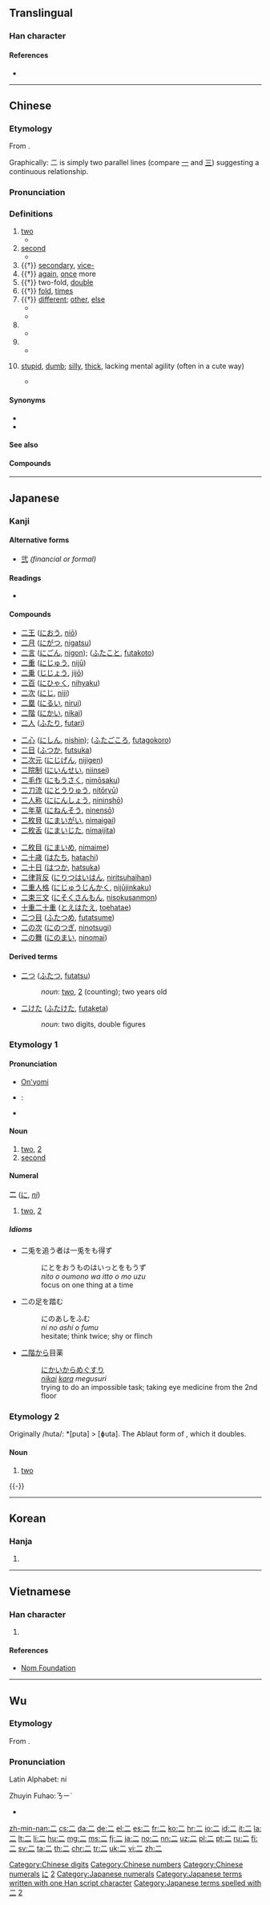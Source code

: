 {{xsee|[[ニ]] (katakana)|[[貳]]|[[贰]]|[[弍]]}}
==Translingual==

===Han character===
{{Han char|rn=7|rad=二|as=00|sn=2|four=10100|canj=MM|ids=⿱一一}}

====References====
* {{Han ref|kx=0086.010|dkj=00247|dj=0175.060|hdz=10002.010|uh=4E8C|ud=20108|bh=A447|bd=42055}}

[[Category:Chinese digits]]
[[Category:Chinese numbers]]
[[Category:Chinese numerals]]

----

==Chinese==
{{zh-hanzi-box|二}}

===Etymology===
{{stroke order|type=bw|strokes=2}}
{{stroke order|type=animate}}
From {{etyl|sit-pro|zh}} {{m|sit-pro|*g/s-ni-s}}.

Graphically: 二 is simply two parallel lines (compare [[一]] and [[三]]) suggesting a continuous relationship.
{{Han etyl}}

===Pronunciation===
{{zh-pron
|m=èr
|c=ji6
|h=pfs=ngi
|mn=jī/ī
|w=3ni
|mc=y
|oc=y
|ma=Zh-èr.ogg
|cat=num,a
}}

===Definitions===
{{zh-pos}}

# [[two]]
#* {{zh-usex|子 曰：「君子 之 道，或 出 或 處{chǔ}，或 默 或 語，'''二''' 人 同 心，其 利 斷 金。同 心 之 言，其 臭{xiù} 如 蘭。」|The Master said, on this, "The ways of good men (different seem). This in a public office toils; that in his home the time beguiles. One man his lips with silence seals; another all his mind reveals. But when '''two''' men are one in heart, not iron bolts keep them apart; the words they in their union use, fragrance like orchid plants diffuse."|CL|ref=Yijing|link=yes}}
# [[second]]
#* {{zh-usex|子 ^墨子 曰：國 有 七 患。七 患 者 何？城郭 溝池 不 可 守 而 治 宮室，一 患 也。邊國 至 境 四鄰 莫 救，'''二''' 患 也。|Mozi said: There are seven causes of worry to a state and they are: (1) When the outer and the inner city walls are not defensible; '''(2)''' When an enemy state is approaching and yet one's neighbours do not come to the rescue.|CL|ref=Mozi|link=yes}}
# {{†}} [[secondary]], [[vice-]]
# {{†}} [[again]], [[once]] more
# {{†}} two-fold, [[double]]
# {{†}} [[fold]], [[times]]
# {{†}} [[different]]; [[other]], [[else]]
#* {{zh-l|二意}}
#* {{zh-l|二心}}
# {{n-g|Short for "[[twenty]], two hundred or two thousand" after hundreds, thousands and ten thousands.}}
#* {{zh-usex|買 電腦 花 了 一 千 '''二'''。|Buying the computer cost me a hundred and '''two hundred''' bucks.|link=y}}
# {{n-g|Short for "[[twenty]] [[cents]]".}}
#* {{zh-usex|黃瓜 一 塊 '''二''' 一 斤。|The cucumbers are one dollar '''twenty''' per half kilogram.|link=y}}
# {{cx|Northeast Mandarin|neologism|lang=zh}} [[stupid]], [[dumb]]; [[silly]], [[thick]], lacking mental agility (often in a cute way)
#* {{zh-usex|你 這 人 怎麼 這麼 '''二'''！|Why are you so '''incorrigibly stupid'''!|link=y}}

====Synonyms====
* {{zh-l|兩/两|liǎng|two (''used in counting'')}}
* {{zh-l|貳/贰/弍|two (''Banker's numerals'')}}

====See also====
{{Chinese-numbers}}

====Compounds====
{{der5
| {{zh-l|二八}}
| {{zh-l|二把刀}}
| {{zh-l|二把手}}
| {{zh-l|二百五}}
| {{zh-l|二倍体}}
| {{zh-l|二部合唱}}
| {{zh-l|二重唱}}
| {{zh-l|二重性}}
| {{zh-l|二重奏}}
| {{zh-l|二传手}}
| {{zh-l|二次方程}}
| {{zh-l|二次函数}}
| {{zh-l|二次能源}}
| {{zh-l|二次曲面}}
| {{zh-l|二次曲线}}
| {{zh-l|二道贩子}}
| {{zh-l|二等公民}}
| {{zh-l|二恶英}}
| {{zh-l|二房}}
| {{zh-l|二房东}}
| {{zh-l|二伏}}
| {{zh-l|二副}}
| {{zh-l|二杆子}}
| {{zh-l|二管轮}}
| {{zh-l|二锅头}}
| {{zh-l|二胡}}
| {{zh-l|二虎相争，必有一伤}}
| {{zh-l|二乎}}, {{zh-l|二忽}}
| {{zh-l|二花脸}}
| {{zh-l|二话}}
| {{zh-l|二黄}}, {{zh-l|二簧}}
| {{zh-l|二婚}}, {{zh-l|二婚儿}}, {{zh-l|二婚头}}
| {{zh-l|二混子}}
| {{zh-l|二极管}}
| {{zh-l|二价}}
| {{zh-l|二进宫}}
| {{zh-l|二进制}}
| {{zh-l|二赖子}}
| {{zh-l|二郎腿}}
| {{zh-l|二愣子}}
| {{zh-l|二流}}
| {{zh-l|二流子}}
| {{zh-l|二硫化碳}}
| {{zh-l|二门}}, {{zh-l|二门儿}}
| {{zh-l|二拇指}}
| {{zh-l|二皮脸}}
| {{zh-l|二十八星瓢虫}}
| {{zh-l|二十八宿}}
| {{zh-l|二十四节气}}
| {{zh-l|二手}}, {{zh-l|二手儿}}
| {{zh-l|二手货}}
| {{zh-l|二水}}, {{zh-l|二水儿}}
| {{zh-l|二踢脚}}
| {{zh-l|二五眼}}
| {{zh-l|二弦}}
| {{zh-l|二线}}
| {{zh-l|二心}}
| {{zh-l|二氧化氮}}
| {{zh-l|二氧化硅}}
| {{zh-l|二氧化硫}}
| {{zh-l|二氧化碳}}
| {{zh-l|二氧化物}}
| {{zh-l|二一添作五}}
| {{zh-l|二尾子}}
| {{zh-l|二意}}
| {{zh-l|二者}}
| {{zh-l|二指}}
}}

{{zh-cat|Beginning|Cardinal numbers}}

----

==Japanese==

===Kanji===
{{ja-kanji|grade=1|rs=二01}}

====Alternative forms====
* [[弐]] ''(financial or formal)''

====Readings====
* {{ja-readings
|goon=[[に]] (ni)
|kanon=[[じ]] (ji)
|kun=[[ふた]] (futa), [[ふたつ]] ([[二つ]], futatsu)
|nanori=[[おと]] (oto), [[かず]] (kazu), [[つぎ]] (tsugi), [[つぐ]] (tsugu), [[にい]] (nii), [[は]] (ha), [[ふ]] (fu), [[ふたつ]] (futatsu), [[ふだ]] (fuda), [[わ]] (wa)}}

====Compounds====
{{top3}}
* [[二王]] ([[におう]], [[niō]])
* [[二月]] ([[にがつ]], [[nigatsu]])
* [[二言]] ([[にごん]], [[nigon]]); ([[ふたこと]], [[futakoto]])
* [[二重]] ([[にじゅう]], [[nijū]])
* [[二乗]] ([[じじょう]], [[jijō]])
* [[二百]] ([[にひゃく]], [[nihyaku]])
* [[二次]] ([[にじ]], [[niji]])
* [[二塁]] ([[にるい]], [[nirui]])
* [[二階]] ([[にかい]], [[nikai]])
* [[二人]] ([[ふたり]], [[futari]])
{{mid3}}
* [[二心]] ([[にしん]], [[nishin]]); ([[ふたごころ]], [[futagokoro]])
* [[二日]] ([[ふつか]], [[futsuka]])
* [[二次元]] ([[にじげん]], [[nijigen]])
* [[二院制]] ([[にいんせい]], [[niinsei]])
* [[二毛作]] ([[にもうさく]], [[nimōsaku]])
* [[二刀流]] ([[にとうりゅう]], [[nitōryū]])
* [[二人称]] ([[ににんしょう]], [[nininshō]])
* [[二年草]] ([[にねんそう]], [[ninensō]])
* [[二枚貝]] ([[にまいがい]], [[nimaigai]])
* [[二枚舌]] ([[にまいじた]], [[nimaijita]])
{{mid3}}
* [[二枚目]] ([[にまいめ]], [[nimaime]])
* [[二十歳]] ([[はたち]], [[hatachi]])
* [[二十日]] ([[はつか]], [[hatsuka]])
* [[二律背反]] ([[にりつはいはん]], [[niritsuhaihan]])
* [[二重人格]] ([[にじゅうじんかく]], [[nijūjinkaku]])
* [[二束三文]] ([[にそくさんもん]], [[nisokusanmon]])
* [[十重二十重]] ([[とえはたえ]], [[toehatae]])
* [[二つ目]] ([[ふたつめ]], [[futatsume]])
* [[二の次]] ([[にのつぎ]], [[ninotsugi]])
* [[二の舞]] ([[にのまい]], [[ninomai]])
{{bottom}}

====Derived terms====
* [[二つ]] ([[ふたつ]], [[futatsu]])
*: ''noun'': [[two]], [[2]] (counting); two years old
* [[二けた]] ([[ふたけた]], [[futaketa]])
*: ''noun'': two digits, double figures

===Etymology 1===

====Pronunciation====
* [[音読み|On'yomi]]
* {{ja-Common Accent}}: {{ja-accent-common|atamadaka|に| }}
* {{audio|Ja-2-ni.ogg|Audio|lang=ja}}

====Noun====
{{ja-noun|に}}

# [[two]], [[2]]
# [[second]]

====Numeral====
{{cardinalbox|ja|1|2|3|一|三}}
'''二''' ([[に]], ''[[ni]]'')

# [[two]], [[2]]

=====Idioms=====
* 二兎を追う者は一兎をも得ず
*: にとをおうものはいっとをもうず
*: ''nito o oumono wa itto o mo uzu''
*: focus on one thing at a time
* 二の足を踏む
*: にのあしをふむ
*: ''ni no ashi o fumu''
*: hesitate; think twice; shy or flinch
* [[二階]][[から]]目薬
*: [[にかい]][[から]]めぐすり
*: ''[[nikai]] [[kara]] megusuri''
*: trying to do an impossible task; taking eye medicine from the 2nd floor

===Etymology 2===
Originally /huta/: *[puta] > [ɸuta]. The Ablaut form of {{term|一|fito<small>2</small>|one}}, which it doubles.

====Noun====
{{ja-noun|ふた}}

# [[two]]

{{-}}

[[Category:1000 Japanese basic words|に]]
[[Category:Japanese numbers|2]]
[[Category:Japanese numerals]]
[[Category:Japanese terms written with one Han script character]]
[[Category:Japanese terms spelled with 二]]

----

==Korean==

===Hanja===
{{ko-hanja|hangeul=이|rv=i|mr=i|y=i|eumhun=둘|ehrv=dul|ehmr=tul|ehy=twul}}

# {{defn|lang=ko|sort=二00}}

[[Category:Korean numbers|2]]

----

==Vietnamese==

===Han character===
{{vi-hantu|[[nhì]], [[nhị]]|rs=二00}}

# {{defn|lang=vi|sort=二00}}

====References====
*[http://nomfoundation.org/common/nom_details.php?codepoint=4e8c Nom Foundation]

----

==Wu==
{{attention|wuu}}

===Etymology===
From {{etyl|ltc|wuu}} {{term|二|tr=*njì|lang=ltc}}.

===Pronunciation===

Latin Alphabet: ní

Zhuyin Fuhao:ㄋㄧˊ

* {{defn|lang=vi|sort=二00}}

[[Category:CJKV radicals| ]]

[[zh-min-nan:二]]
[[cs:二]]
[[da:二]]
[[de:二]]
[[el:二]]
[[es:二]]
[[fr:二]]
[[ko:二]]
[[hr:二]]
[[io:二]]
[[id:二]]
[[it:二]]
[[la:二]]
[[lt:二]]
[[li:二]]
[[hu:二]]
[[mg:二]]
[[ms:二]]
[[fj:二]]
[[ja:二]]
[[no:二]]
[[nn:二]]
[[uz:二]]
[[pl:二]]
[[pt:二]]
[[ru:二]]
[[fi:二]]
[[sv:二]]
[[ta:二]]
[[th:二]]
[[chr:二]]
[[tr:二]]
[[uk:二]]
[[vi:二]]
[[zh:二]]